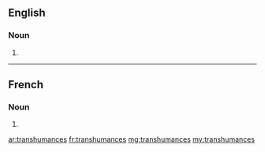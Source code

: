 ==English==

===Noun===
{{head|en|noun plural form}}

# {{plural of|transhumance|lang=en}}

----

==French==

===Noun===
{{head|fr|noun plural form|g=f}}

# {{plural of|transhumance|lang=fr}}

[[ar:transhumances]]
[[fr:transhumances]]
[[mg:transhumances]]
[[my:transhumances]]